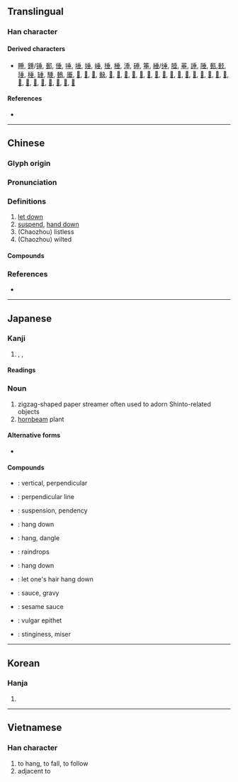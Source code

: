 {{also|埀|乗|重}}
{{character info/new}}
==Translingual==
{{stroke order|type=animate}}

===Han character===
{{Han char|rn=32|rad=土|as=05|sn=8|four=20104|canj=HJTM}}

====Derived characters====
* [[睡]], [[錘]]/[[锤]], [[郵]], [[倕]], [[唾]], [[埵]], [[娷]], [[崜]], [[捶]], [[棰]], [[涶]], [[硾]], [[箠]], [[綞]]/[[缍]], [[腄]], [[菙]], [[諈]], [[陲]], [[甀]],[[㩾]], [[㻔]], [[䅜]], [[䍋]], [[䮔]], [[䳠]], [[厜]], [[𠝶]], [[𡐱]], [[𡑈]], [[𡙇]], [[𢏴]], [[𢔝]], [[𢛉]], [[𢛲]], [[𢻩]], [[𣂩]], [[𣇦]], [[𤷣]], [[𥡭]], [[𦈼]], [[𦖋]], [[𦥻]], [[𧌯]], [[𨉡]], [[𨔠]], [[𨲉]], [[𩃒]], [[𩗰]], [[𩜀]], [[𩣷]], [[𩩞]], [[𩭦]], [[𩸫]], [[𫵌]]

====References====
* {{Han ref|kx=0227.160|dkj=05012|dj=0463.020|hdz=10432.050|uh=5782|ud=22402|bh=ABAB|bd=43947}}

----

==Chinese==
{{zh-forms|alt=埀,𡍮:ancient form,𠂹:ancient form,𠄒:ancient form,𠣔:ancient form}}

===Glyph origin===
{{Han etym}}

===Pronunciation===
{{zh-pron
|m=chuí
|c=seoi4
|mn=sûi/qz:sêr/tw,xm:sê/tw,zz:sôe
|mn_note=sûi - literary; sêr/sê/sôe - vernacular
|mn-t=sui5, suê5 (listless, wilted)
|mc=y
|oc=y
|cat=v
}}

===Definitions===
{{zh-hanzi}}

# [[let down]]
# [[suspend]], [[hand down]]
# (Chaozhou) listless
# (Chaozhou) wilted
====Compounds====
{{zh-der|垂愛|垂成|垂垂|垂釣|垂範|垂掛|垂花門|垂絕|垂老|垂淚|垂憐|垂簾聽政|垂柳|垂落|垂暮|垂念|垂盼|垂泣|垂青|垂示|垂手|垂首|垂死|垂體|垂涕|垂髫|垂頭喪氣|垂亡|垂危|垂問|垂涎|垂線|垂懸|垂詢|垂楊柳|垂衣拱手|垂直|垂直帶|垂直關係|垂直貿易|垂直起落飛機|垂直尾翼|下垂|並垂不朽|事敗垂成|低垂|公垂線|創業垂統|功垂竹帛|功墮垂成|功敗垂成|北垂|南垂|厄利垂亞|名垂不朽|名垂後世|名垂竹帛|名垂罔極|名垂青史|四垂|坐不垂堂|垂下|垂名|垂名竹帛|垂命|垂堂|垂察|垂心|垂憫|垂手可得|垂手而得|垂手過膝|垂披|垂拱|垂拱而治|垂教|垂於將來|垂棘|垂楊|垂橐|垂櫜|垂死掙扎|垂涎三尺|垂涎欲滴|垂照|垂璧|垂白|垂白上僂|垂白之親|垂直線|垂直起飛|垂直距離|垂直面|垂簾|垂統|垂絲|垂綸|垂線足|垂翅|垂聽|垂裕後昆|垂足|垂鑒|垂陰|垂露|垂面|垂頭|垂頭拱手|垂頭搨翼|垂首喪氣|垂馨千祀|垂髮|夜幕低垂|奄奄垂絕|德垂後裔|愴然垂首|懷金垂紫|懸壅垂|懸針垂露|披垂|拖紫垂青|拱手垂裳|敗於垂成|染指垂涎|永垂不朽|海立雲垂|涕淚交垂|獨垂青盼|眉垂目合|綈袍垂愛|綠楊垂柳|羊裘垂釣|耳垂|聯垂|胃下垂|腦下垂體|舯垂|艉垂標|艏垂標|西垂|邥垂|鉛垂線|飛蠅垂珠|饞涎欲垂|鳴琴垂拱}}

===References===
* {{R:nan:thcwdq}}

{{zh-cat|Intermediate}}

----

==Japanese==

===Kanji===
{{ja-kanji|grade=6|rs=土05}}

# {{l|en|suspend}}, {{l|en|dangle}}, {{l|en|hang}}

====Readings====
{{ja-readings
|goon=ずい
|kanon=すい
|kun=た-れる, た-らす, た-れ, なんなんと-す
|nanori=たる, だれ
}}

===Noun===
{{ja-noun|しで}}

# zigzag-shaped paper streamer often used to adorn Shinto-related objects
# [[hornbeam]] plant

====Alternative forms====
* {{ja-r|四手|しで}}

====Compounds====
{{top3}}
* {{ja-r|垂直|すいちょく}}: vertical, perpendicular
* {{ja-r|垂線|すいせん}}: perpendicular line
* {{ja-r|懸垂|けんすい}}: suspension, pendency
* {{ja-r|垂れる|たれる}}: hang down
{{mid3}}
* {{ja-r|垂れ下がる|たれさがる}}: hang, dangle
* {{ja-r|雨垂れ|あまだれ}}: raindrops
* {{ja-r|垂らす|たらす}}: hang down
* {{ja-r|髪を垂らす|かみをたらす}}: let one's hair hang down
{{mid3}}
* {{ja-r|垂れ|たれれ}}: sauce, gravy
* {{ja-r|胡麻垂れ|ごまだれ}}: sesame sauce
* {{ja-r|糞っ垂れ|くそったれ}}: vulgar epithet
* {{ja-r|しみっ垂れ|しみったれ}}: stinginess, miser
{{bottom}}

----

==Korean==

===Hanja===
{{ko-hanja|hangeul=수}}

# {{defn|lang=ko|sort=土05}}

----

==Vietnamese==

===Han character===
{{vi-hantu|thùy|rs=土05}}

# to hang, to fall, to follow
# adjacent to